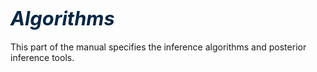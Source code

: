 # <i style="font-size: 110%; color:#052744;">Algorithms</i> {.unnumbered}

This part of the manual specifies the inference algorithms and posterior
inference tools.
